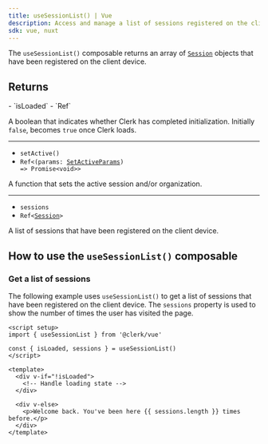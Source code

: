 ```yaml
---
title: useSessionList() | Vue
description: Access and manage a list of sessions registered on the client device in your Vue application with Clerk's useSessionList() composable.
sdk: vue, nuxt
---
```


The `useSessionList()` composable returns an array of [`Session`](/docs/reference/javascript/session) objects that have been registered on the client device.

## Returns

<Properties>
  - `isLoaded`
  - `Ref<boolean>`

  A boolean that indicates whether Clerk has completed initialization. Initially `false`, becomes `true` once Clerk loads.

  ---

  - `setActive()`
  - <code>Ref\<(params: [SetActiveParams](/docs/reference/javascript/types/set-active-params)) => Promise\<void>></code>

  A function that sets the active session and/or organization.

  ---

  - `sessions`
  - <code>Ref\<[Session](/docs/reference/javascript/session)></code>

  A list of sessions that have been registered on the client device.
</Properties>

## How to use the `useSessionList()` composable

### Get a list of sessions

The following example uses `useSessionList()` to get a list of sessions that have been registered on the client device. The `sessions` property is used to show the number of times the user has visited the page.

```vue {{ filename: 'SessionList.vue' }}
<script setup>
import { useSessionList } from '@clerk/vue'

const { isLoaded, sessions } = useSessionList()
</script>

<template>
  <div v-if="!isLoaded">
    <!-- Handle loading state -->
  </div>

  <div v-else>
    <p>Welcome back. You've been here {{ sessions.length }} times before.</p>
  </div>
</template>
```
